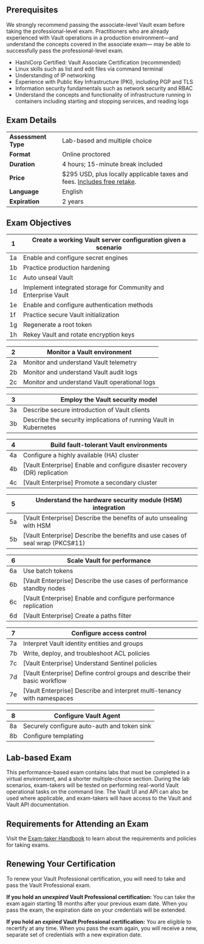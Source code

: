 <!-- Each "## Heading Two" section in this document will be used to populate an FAQ item -->

## Prerequisites

We strongly recommend passing the associate-level Vault exam before taking the professional-level exam. Practitioners who are already experienced with Vault operations in a production environment—and understand the concepts covered in the associate exam— may be able to successfully pass the professional-level exam.

- HashiCorp Certified: Vault Associate Certification (recommended)
- Linux skills such as list and edit files via command terminal
- Understanding of IP networking
- Experience with Public Key Infrastructure (PKI), including PGP and TLS
- Information security fundamentals such as network security and RBAC
- Understand the concepts and functionality of infrastructure running in containers including starting and stopping services, and reading logs

<ThemedImage
	lightSrc="https://www.datocms-assets.com/2885/1680025449-vault_cert_lt-1.png"
	darkSrc="https://www.datocms-assets.com/2885/1680025429-vault_cert_dt-1.png"
	alt=""
	width="515"
	height="279"
/>

## Exam Details

|                     |                                                                                                                                                        |
| ------------------- | ------------------------------------------------------------------------------------------------------------------------------------------------------ |
| **Assessment Type** | Lab-based and multiple choice                                                                                                                          |
| **Format**          | Online proctored                                                                                                                                       |
| **Duration**        | 4 hours; 15-minute break included                                                                                                                      |
| **Price**           | $295 USD, plus locally applicable taxes and fees. [Includes free retake](https://hashicorp-certifications.zendesk.com/hc/en-us/articles/360049773991). |
| **Language**        | English                                                                                                                                                |
| **Expiration**      | 2 years                                                                                                                                                |

## Exam Objectives

| 1   | Create a working Vault server configuration given a scenario    |
| --- | --------------------------------------------------------------- |
| 1a  | Enable and configure secret engines                             |
| 1b  | Practice production hardening                                   |
| 1c  | Auto unseal Vault                                               |
| 1d  | Implement integrated storage for Community and Enterprise Vault |
| 1e  | Enable and configure authentication methods                     |
| 1f  | Practice secure Vault initialization                            |
| 1g  | Regenerate a root token                                         |
| 1h  | Rekey Vault and rotate encryption keys                          |

| 2   | Monitor a Vault environment                   |
| --- | --------------------------------------------- |
| 2a  | Monitor and understand Vault telemetry        |
| 2b  | Monitor and understand Vault audit logs       |
| 2c  | Monitor and understand Vault operational logs |

| 3   | Employ the Vault security model                                   |
| --- | ----------------------------------------------------------------- |
| 3a  | Describe secure introduction of Vault clients                     |
| 3b  | Describe the security implications of running Vault in Kubernetes |

| 4   | Build fault-tolerant Vault environments                                      |
| --- | ---------------------------------------------------------------------------- |
| 4a  | Configure a highly available (HA) cluster                                    |
| 4b  | \[Vault Enterprise\] Enable and configure disaster recovery (DR) replication |
| 4c  | \[Vault Enterprise\] Promote a secondary cluster                             |

| 5   | Understand the hardware security module (HSM) integration                       |
| --- | ------------------------------------------------------------------------------- |
| 5a  | \[Vault Enterprise\] Describe the benefits of auto unsealing with HSM           |
| 5b  | \[Vault Enterprise\] Describe the benefits and use cases of seal wrap (PKCS#11) |

| 6   | Scale Vault for performance                                              |
| --- | ------------------------------------------------------------------------ |
| 6a  | Use batch tokens                                                         |
| 6b  | \[Vault Enterprise\] Describe the use cases of performance standby nodes |
| 6c  | \[Vault Enterprise\] Enable and configure performance replication        |
| 6d  | \[Vault Enterprise\] Create a paths filter                               |

| 7   | Configure access control                                                     |
| --- | ---------------------------------------------------------------------------- |
| 7a  | Interpret Vault identity entities and groups                                 |
| 7b  | Write, deploy, and troubleshoot ACL policies                                 |
| 7c  | \[Vault Enterprise\] Understand Sentinel policies                            |
| 7d  | \[Vault Enterprise\] Define control groups and describe their basic workflow |
| 7e  | \[Vault Enterprise\] Describe and interpret multi-tenancy with namespaces    |

| 8   | Configure Vault Agent                       |
| --- | ------------------------------------------- |
| 8a  | Securely configure auto-auth and token sink |
| 8b  | Configure templating                        |

## Lab-based Exam

This performance-based exam contains labs that must be completed in a virtual environment, and a shorter multiple-choice section. During the lab scenarios, exam-takers will be tested on performing real-world Vault operational tasks on the command line. The Vault UI and API can also be used where applicable, and exam-takers will have access to the Vault and Vault API documentation.

## Requirements for Attending an Exam

Visit the [Exam-taker Handbook](https://hashicorp-certifications.zendesk.com/hc/en-us/articles/360048211571) to learn about the requirements and policies for taking exams.

## Renewing Your Certification

To renew your Vault Professional certification, you will need to take and pass the Vault Professional exam.

**If you hold an _unexpired_ Vault Professional certification:** You can take the exam again starting 18 months after your previous exam date. When you pass the exam, the expiration date on your credentials will be extended.

**If you hold an _expired_ Vault Professional certification:** You are eligible to recertify at any time. When you pass the exam again, you will receive a new, separate set of credentials with a new expiration date.
